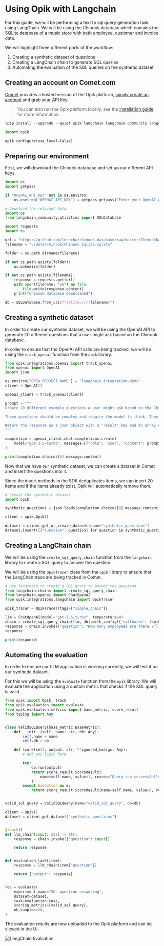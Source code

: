 # Using Opik with Langchain

For this guide, we will be performing a text to sql query generation task using LangChain. We will be using the Chinook database which contains the SQLite database of a music store with both employee, customer and invoice data.

We will highlight three different parts of the workflow:

1. Creating a synthetic dataset of questions
2. Creating a LangChain chain to generate SQL queries
3. Automating the evaluation of the SQL queries on the synthetic dataset

## Creating an account on Comet.com

[Comet](https://www.comet.com/site?from=llm&utm_source=opik&utm_medium=colab&utm_content=langchain&utm_campaign=opik) provides a hosted version of the Opik platform, [simply create an account](https://www.comet.com/signup?from=llm&utm_source=opik&utm_medium=colab&utm_content=langchain&utm_campaign=opik) and grab your API Key.

> You can also run the Opik platform locally, see the [installation guide](https://www.comet.com/docs/opik/self-host/overview/?from=llm&utm_source=opik&utm_medium=colab&utm_content=langchain&utm_campaign=opik) for more information.


```python
%pip install --upgrade --quiet opik langchain langchain-community langchain-openai
```


```python
import opik

opik.configure(use_local=False)
```

## Preparing our environment

First, we will download the Chinook database and set up our different API keys.


```python
import os
import getpass

if "OPENAI_API_KEY" not in os.environ:
    os.environ["OPENAI_API_KEY"] = getpass.getpass("Enter your OpenAI API key: ")
```


```python
# Download the relevant data
import os
from langchain_community.utilities import SQLDatabase

import requests
import os

url = "https://github.com/lerocha/chinook-database/raw/master/ChinookDatabase/DataSources/Chinook_Sqlite.sqlite"
filename = "./data/chinook/Chinook_Sqlite.sqlite"

folder = os.path.dirname(filename)

if not os.path.exists(folder):
    os.makedirs(folder)

if not os.path.exists(filename):
    response = requests.get(url)
    with open(filename, "wb") as file:
        file.write(response.content)
    print("Chinook database downloaded")

db = SQLDatabase.from_uri(f"sqlite:///{filename}")
```

## Creating a synthetic dataset

In order to create our synthetic dataset, we will be using the OpenAI API to generate 20 different questions that a user might ask based on the Chinook database.

In order to ensure that the OpenAI API calls are being tracked, we will be using the `track_openai` function from the `opik` library.


```python
from opik.integrations.openai import track_openai
from openai import OpenAI
import json

os.environ["OPIK_PROJECT_NAME"] = "langchain-integration-demo"
client = OpenAI()

openai_client = track_openai(client)

prompt = """
Create 20 different example questions a user might ask based on the Chinook Database.

These questions should be complex and require the model to think. They should include complex joins and window functions to answer.

Return the response as a json object with a "result" key and an array of strings with the question.
"""

completion = openai_client.chat.completions.create(
    model="gpt-3.5-turbo", messages=[{"role": "user", "content": prompt}]
)

print(completion.choices[0].message.content)
```

Now that we have our synthetic dataset, we can create a dataset in Comet and insert the questions into it.

Since the insert methods in the SDK deduplicates items, we can insert 20 items and if the items already exist, Opik will automatically remove them.


```python
# Create the synthetic dataset
import opik

synthetic_questions = json.loads(completion.choices[0].message.content)["result"]

client = opik.Opik()

dataset = client.get_or_create_dataset(name="synthetic_questions")
dataset.insert([{"question": question} for question in synthetic_questions])
```

## Creating a LangChain chain

We will be using the `create_sql_query_chain` function from the `langchain` library to create a SQL query to answer the question.

We will be using the `OpikTracer` class from the `opik` library to ensure that the LangChan trace are being tracked in Comet.


```python
# Use langchain to create a SQL query to answer the question
from langchain.chains import create_sql_query_chain
from langchain_openai import ChatOpenAI
from opik.integrations.langchain import OpikTracer

opik_tracer = OpikTracer(tags=["simple_chain"])

llm = ChatOpenAI(model="gpt-3.5-turbo", temperature=0)
chain = create_sql_query_chain(llm, db).with_config({"callbacks": [opik_tracer]})
response = chain.invoke({"question": "How many employees are there ?"})
response

print(response)
```

## Automating the evaluation

In order to ensure our LLM application is working correctly, we will test it on our synthetic dataset.

For this we will be using the `evaluate` function from the `opik` library. We will evaluate the application using a custom metric that checks if the SQL query is valid.


```python
from opik import Opik, track
from opik.evaluation import evaluate
from opik.evaluation.metrics import base_metric, score_result
from typing import Any


class ValidSQLQuery(base_metric.BaseMetric):
    def __init__(self, name: str, db: Any):
        self.name = name
        self.db = db

    def score(self, output: str, **ignored_kwargs: Any):
        # Add you logic here

        try:
            db.run(output)
            return score_result.ScoreResult(
                name=self.name, value=1, reason="Query ran successfully"
            )
        except Exception as e:
            return score_result.ScoreResult(name=self.name, value=0, reason=str(e))


valid_sql_query = ValidSQLQuery(name="valid_sql_query", db=db)

client = Opik()
dataset = client.get_dataset("synthetic_questions")


@track()
def llm_chain(input: str) -> str:
    response = chain.invoke({"question": input})

    return response


def evaluation_task(item):
    response = llm_chain(item["question"])

    return {"output": response}


res = evaluate(
    experiment_name="SQL question answering",
    dataset=dataset,
    task=evaluation_task,
    scoring_metrics=[valid_sql_query],
    nb_samples=20,
)
```

The evaluation results are now uploaded to the Opik platform and can be viewed in the UI.

![LangChain Evaluation](https://raw.githubusercontent.com/comet-ml/opik/main/apps/opik-documentation/documentation/fern/img/cookbook/langchain_cookbook.png)


